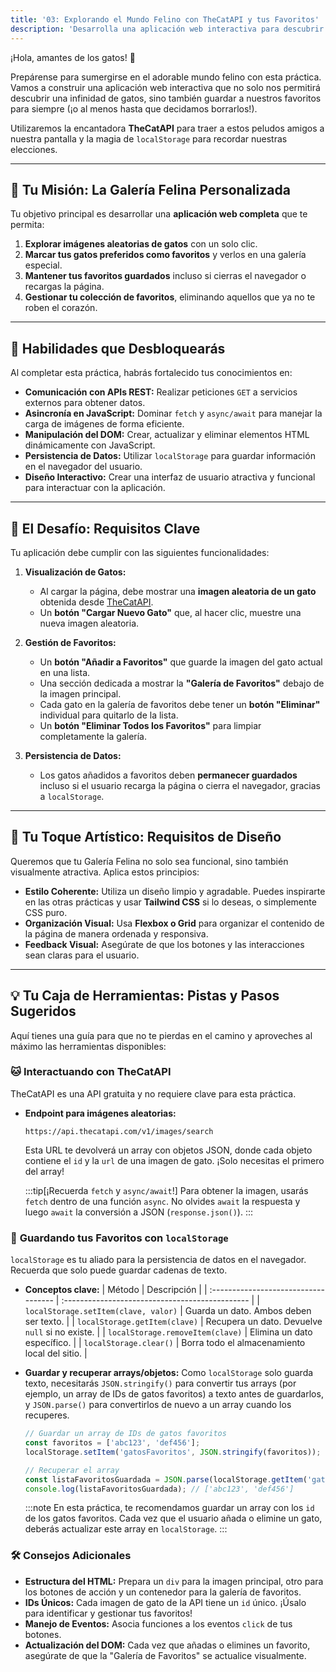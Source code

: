 ```yaml
---
title: '03: Explorando el Mundo Felino con TheCatAPI y tus Favoritos'
description: 'Desarrolla una aplicación web interactiva para descubrir gatos, gestionar tus favoritos y persistir tus elecciones con localStorage.'
---
```


¡Hola, amantes de los gatos! 🐾

Prepárense para sumergirse en el adorable mundo felino con esta práctica. Vamos a construir una aplicación web interactiva que no solo nos permitirá descubrir una infinidad de gatos, sino también guardar a nuestros favoritos para siempre (¡o al menos hasta que decidamos borrarlos!).

Utilizaremos la encantadora **TheCatAPI** para traer a estos peludos amigos a nuestra pantalla y la magia de `localStorage` para recordar nuestras elecciones.

---

## 🎯 **Tu Misión: La Galería Felina Personalizada**

Tu objetivo principal es desarrollar una **aplicación web completa** que te permita:

1.  **Explorar imágenes aleatorias de gatos** con un solo clic.
2.  **Marcar tus gatos preferidos como favoritos** y verlos en una galería especial.
3.  **Mantener tus favoritos guardados** incluso si cierras el navegador o recargas la página.
4.  **Gestionar tu colección de favoritos**, eliminando aquellos que ya no te roben el corazón.

---

## 🧠 **Habilidades que Desbloquearás**

Al completar esta práctica, habrás fortalecido tus conocimientos en:

*   **Comunicación con APIs REST:** Realizar peticiones `GET` a servicios externos para obtener datos.
*   **Asincronía en JavaScript:** Dominar `fetch` y `async/await` para manejar la carga de imágenes de forma eficiente.
*   **Manipulación del DOM:** Crear, actualizar y eliminar elementos HTML dinámicamente con JavaScript.
*   **Persistencia de Datos:** Utilizar `localStorage` para guardar información en el navegador del usuario.
*   **Diseño Interactivo:** Crear una interfaz de usuario atractiva y funcional para interactuar con la aplicación.

---

## 🧩 **El Desafío: Requisitos Clave**

Tu aplicación debe cumplir con las siguientes funcionalidades:

1.  **Visualización de Gatos:**
    *   Al cargar la página, debe mostrar una **imagen aleatoria de un gato** obtenida desde [TheCatAPI](https://thecatapi.com/).
    *   Un **botón "Cargar Nuevo Gato"** que, al hacer clic, muestre una nueva imagen aleatoria.

2.  **Gestión de Favoritos:**
    *   Un **botón "Añadir a Favoritos"** que guarde la imagen del gato actual en una lista.
    *   Una sección dedicada a mostrar la **"Galería de Favoritos"** debajo de la imagen principal.
    *   Cada gato en la galería de favoritos debe tener un **botón "Eliminar"** individual para quitarlo de la lista.
    *   Un **botón "Eliminar Todos los Favoritos"** para limpiar completamente la galería.

3.  **Persistencia de Datos:**
    *   Los gatos añadidos a favoritos deben **permanecer guardados** incluso si el usuario recarga la página o cierra el navegador, gracias a `localStorage`.

---

## 🎨 **Tu Toque Artístico: Requisitos de Diseño**

Queremos que tu Galería Felina no solo sea funcional, sino también visualmente atractiva. Aplica estos principios:

*   **Estilo Coherente:** Utiliza un diseño limpio y agradable. Puedes inspirarte en las otras prácticas y usar **Tailwind CSS** si lo deseas, o simplemente CSS puro.
*   **Organización Visual:** Usa **Flexbox o Grid** para organizar el contenido de la página de manera ordenada y responsiva.
*   **Feedback Visual:** Asegúrate de que los botones y las interacciones sean claras para el usuario.

---

## 💡 **Tu Caja de Herramientas: Pistas y Pasos Sugeridos**

Aquí tienes una guía para que no te pierdas en el camino y aproveches al máximo las herramientas disponibles:

### 🐱 **Interactuando con TheCatAPI**

TheCatAPI es una API gratuita y no requiere clave para esta práctica.

*   **Endpoint para imágenes aleatorias:**
    ```
    https://api.thecatapi.com/v1/images/search
    ```
    Esta URL te devolverá un array con objetos JSON, donde cada objeto contiene el `id` y la `url` de una imagen de gato. ¡Solo necesitas el primero del array!

    :::tip[¡Recuerda `fetch` y `async/await`!]
    Para obtener la imagen, usarás `fetch` dentro de una función `async`. No olvides `await` la respuesta y luego `await` la conversión a JSON (`response.json()`).
    :::

### 💾 **Guardando tus Favoritos con `localStorage`**

`localStorage` es tu aliado para la persistencia de datos en el navegador. Recuerda que solo puede guardar cadenas de texto.

*   **Conceptos clave:**
    | Método                               | Descripción                                     |
    | :----------------------------------- | :---------------------------------------------- |
    | `localStorage.setItem(clave, valor)` | Guarda un dato. Ambos deben ser texto.          |
    | `localStorage.getItem(clave)`        | Recupera un dato. Devuelve `null` si no existe. |
    | `localStorage.removeItem(clave)`     | Elimina un dato específico.                     |
    | `localStorage.clear()`               | Borra todo el almacenamiento local del sitio.   |

*   **Guardar y recuperar arrays/objetos:**
    Como `localStorage` solo guarda texto, necesitarás `JSON.stringify()` para convertir tus arrays (por ejemplo, un array de IDs de gatos favoritos) a texto antes de guardarlos, y `JSON.parse()` para convertirlos de nuevo a un array cuando los recuperes.

    ```javascript
    // Guardar un array de IDs de gatos favoritos
    const favoritos = ['abc123', 'def456'];
    localStorage.setItem('gatosFavoritos', JSON.stringify(favoritos));

    // Recuperar el array
    const listaFavoritosGuardada = JSON.parse(localStorage.getItem('gatosFavoritos')) || [];
    console.log(listaFavoritosGuardada); // ['abc123', 'def456']
    ```
    :::note
    En esta práctica, te recomendamos guardar un array con los `id` de los gatos favoritos. Cada vez que el usuario añada o elimine un gato, deberás actualizar este array en `localStorage`.
    :::

### 🛠️ **Consejos Adicionales**

*   **Estructura del HTML:** Prepara un `div` para la imagen principal, otro para los botones de acción y un contenedor para la galería de favoritos.
*   **IDs Únicos:** Cada imagen de gato de la API tiene un `id` único. ¡Úsalo para identificar y gestionar tus favoritos!
*   **Manejo de Eventos:** Asocia funciones a los eventos `click` de tus botones.
*   **Actualización del DOM:** Cada vez que añadas o elimines un favorito, asegúrate de que la "Galería de Favoritos" se actualice visualmente.